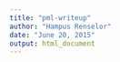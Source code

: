 ```yaml
---
title: "pml-writeup"
author: "Hampus Renselor"
date: "June 20, 2015"
output: html_document
---
```



